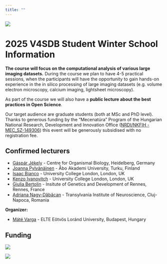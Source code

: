 ```yaml
---
title: ""
---
```

![](images/2025V4SDBWinterSchool_header.png)

# 2025 V4SDB Student Winter School Information {.unnumbered}

**The course will focus on the computational analysis of various large imaging datasets.** During the course we plan to have 4-5 practical sessions, when the participants will have the opportunity to gain hands-on experience in the in silico processing of large imaging datasets (e.g. volume electron microscopy, calcium imaging, lightsheet microscopy). 

As part of the course we will also have a **public lecture about the best practices in Open Science**.

Our target audience are graduate students (both at MSc and PhD level). Thanks to generous funding by the “Mecenatúra” Program of the Hungarian National Research, Development and Innovation Office ([NRDI/NKFIH - MEC_SZ-149306](https://nkfih.gov.hu/palyazoknak/nkfi-alap/tamogatott-projektek-mec24)) this event will be generously subsidised with no registration fee.


## Confirmed lecturers

- [Gáspár Jékely](https://www.cos.uni-heidelberg.de/en/research-groups/gaspar-jekely) - Centre for Organismal Biology, Heidelberg, Germany
- [Joanna Pylvänäinen](https://cellmig.org) - Åbo Akademi University, Turku, Finland
- [Isaac Bianco](http://zebrafishucl.org/bianco-lab#research-2) - University College London, London, UK
- [Kenzo Ivanovitch](https://www.ivanovitch-lab.com) - University College London, London, UK
- [Giulia Bertolin](https://igdr.univ-rennes.fr/en/mitochondrial-biology-and-integration-cell-cycle-team) - Insitute of Genetics and Development of Rennes, Rennes, France
- [Adriana Nagy-Dăbâcan](https://muresanlab.tins.ro) - Transylvania Institute of Neuroscience, Cluj-Napoca, Romania

**Organizer:** 

- [Máté Varga](http://danio.elte.hu/index.html) - ELTE Eötvös Loránd University, Budapest, Hungary

## Funding

::: {layout="[[-10,80,-10],[-25,50,-25]]"}
![](images/NKFIA_fekvo_2019_EN.png)

![](images/elte_logo.png)
:::
